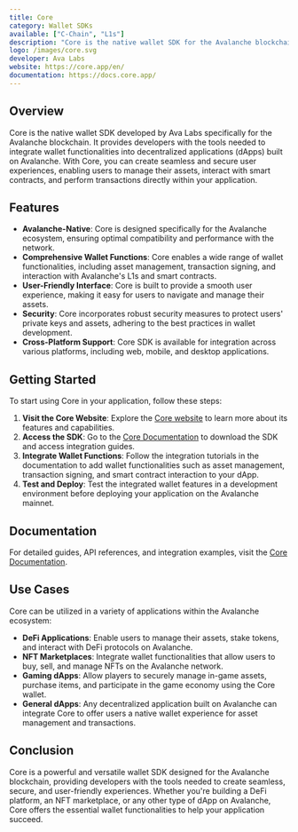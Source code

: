 ```yaml
---
title: Core
category: Wallet SDKs
available: ["C-Chain", "L1s"]
description: "Core is the native wallet SDK for the Avalanche blockchain."
logo: /images/core.svg
developer: Ava Labs
website: https://core.app/en/
documentation: https://docs.core.app/
---
```


## Overview

Core is the native wallet SDK developed by Ava Labs specifically for the Avalanche blockchain. It provides developers with the tools needed to integrate wallet functionalities into decentralized applications (dApps) built on Avalanche. With Core, you can create seamless and secure user experiences, enabling users to manage their assets, interact with smart contracts, and perform transactions directly within your application.

## Features

- **Avalanche-Native**: Core is designed specifically for the Avalanche ecosystem, ensuring optimal compatibility and performance with the network.
- **Comprehensive Wallet Functions**: Core enables a wide range of wallet functionalities, including asset management, transaction signing, and interaction with Avalanche's L1s and smart contracts.
- **User-Friendly Interface**: Core is built to provide a smooth user experience, making it easy for users to navigate and manage their assets.
- **Security**: Core incorporates robust security measures to protect users' private keys and assets, adhering to the best practices in wallet development.
- **Cross-Platform Support**: Core SDK is available for integration across various platforms, including web, mobile, and desktop applications.

## Getting Started

To start using Core in your application, follow these steps:

1. **Visit the Core Website**: Explore the [Core website](https://core.app/en/) to learn more about its features and capabilities.
2. **Access the SDK**: Go to the [Core Documentation](https://docs.core.app/) to download the SDK and access integration guides.
3. **Integrate Wallet Functions**: Follow the integration tutorials in the documentation to add wallet functionalities such as asset management, transaction signing, and smart contract interaction to your dApp.
4. **Test and Deploy**: Test the integrated wallet features in a development environment before deploying your application on the Avalanche mainnet.

## Documentation

For detailed guides, API references, and integration examples, visit the [Core Documentation](https://docs.core.app/).

## Use Cases

Core can be utilized in a variety of applications within the Avalanche ecosystem:

- **DeFi Applications**: Enable users to manage their assets, stake tokens, and interact with DeFi protocols on Avalanche.
- **NFT Marketplaces**: Integrate wallet functionalities that allow users to buy, sell, and manage NFTs on the Avalanche network.
- **Gaming dApps**: Allow players to securely manage in-game assets, purchase items, and participate in the game economy using the Core wallet.
- **General dApps**: Any decentralized application built on Avalanche can integrate Core to offer users a native wallet experience for asset management and transactions.

## Conclusion

Core is a powerful and versatile wallet SDK designed for the Avalanche blockchain, providing developers with the tools needed to create seamless, secure, and user-friendly experiences. Whether you're building a DeFi platform, an NFT marketplace, or any other type of dApp on Avalanche, Core offers the essential wallet functionalities to help your application succeed.

